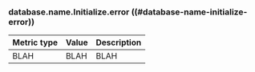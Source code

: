 ### database.name.Initialize.error ((#database-name-initialize-error))

Metric type | Value | Description
----------- | ----- | -----------
BLAH     | BLAH    | BLAH